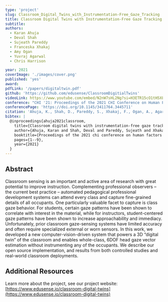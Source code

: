 ```yaml
---
type: 'project'
slug: Classroom_Digital_Twins_with_Instrumentation-Free_Gaze_Tracking
title: Classroom Digital Twins with Instrumentation-Free Gaze Tracking
subtitle:
authors:
  - Karan Ahuja
  - Deval Shah
  - Sujeath Pareddy
  - Franceska Xhakaj
  - Amy Ogan
  - Yuvraj Agarwal
  - Chris Harrison

year: 2021
coverImage: './images/cover.png'
published: 'yes'
award:
pdfLink: '/papers/digitaltwin.pdf'
github: 'https://github.com/edusense/ClassroomDigitialTwins'
videoLink: https://www.youtube.com/embed/N2nW7sHL2Ng?si=H3ETR15cO1tH5XLb
conference: "CHI '21: Proceedings of the 2021 CHI Conference on Human Factors in Computing Systems"
conferencePage: 'https://doi.org/10.1145/3411764.3445711'
citation: 'Ahuja, K., Shah, D., Pareddy, S., Xhakaj, F., Ogan, A., Agarwal, Y., & Harrison, C. (2021, May). Classroom digital twins with instrumentation-free gaze tracking. In Proceedings of the 2021 chi conference on human factors in computing systems (pp. 1-9).'
bibtex: |
  @inproceedings{ahuja2021classroom,
    title={Classroom digital twins with instrumentation-free gaze tracking},
    author={Ahuja, Karan and Shah, Deval and Pareddy, Sujeath and Xhakaj, Franceska and Ogan, Amy and Agarwal, Yuvraj and Harrison, Chris},
    booktitle={Proceedings of the 2021 chi conference on human factors in computing systems},
    pages={1--9},
    year={2021}
  }
---
```


## Abstract

Classroom sensing is an important and active area of research with great potential to improve instruction. Complementing professional observers – the current best practice – automated pedagogical professional development systems can attend every class and capture fine-grained details of all occupants. One particularly valuable facet to capture is class gaze behavior. For students, certain gaze patterns have been shown to correlate with interest in the material, while for instructors, student-centered gaze patterns have been shown to increase approachability and immediacy. Unfortunately, prior classroom gaze-sensing systems have limited accuracy and often require specialized external or worn sensors. In this work, we developed a new computer-vision-driven system that powers a 3D “digital twin” of the classroom and enables whole-class, 6DOF head gaze vector estimation without instrumenting any of the occupants. We describe our open source implementation, and results from both controlled studies and real-world classroom deployments.

## Additional Resources

Learn more about the project, see our project website: [https://www.edusense.io/classroom-digital-twins](https://www.edusense.io/classroom-digital-twins)
